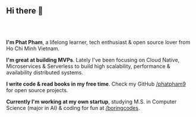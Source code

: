 <h2 style="margin-bottom: 4rem;">Hi there 👋</h2>

**I'm Phat Pham**, a lifelong learner, tech enthusiast & open source lover from Ho Chi Minh Vietnam.

**I'm great at building MVPs**. Lately I've been focusing on Cloud Native, Microservices & Serverless to build high scalability, performance & availability distributed systems.

**I write code & read books in my free time**. Check my GitHub [/phatpham9](https://github.com/phatpham9) for open source projects.

**Currently I'm working at my own startup**, studying M.S. in Computer Science (major in AI) & coding for fun at [/boringcodes](https://github.com/boringcodes).
